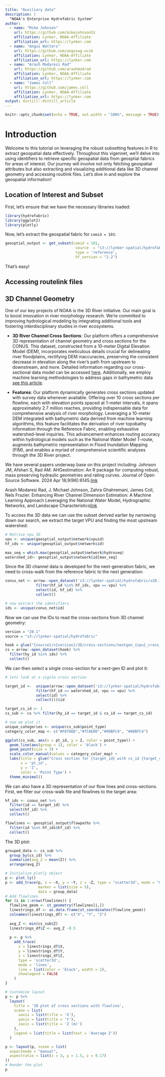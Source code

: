 ```yaml
---
title: "Auxiliary data"
description: |
  "NOAA's Enterprise Hydrofabric System"
author:
  - name: "Mike Johnson"
    url: https://github.com/mikejohnson51
    affiliation: Lynker, NOAA-Affiliate
    affiliation_url: https://lynker.com
  - name: "Angus Watters"
    url: https://github.com/anguswg-ucsb
    affiliation: Lynker, NOAA-Affiliate
    affiliation_url: https://lynker.com
  - name: "Arash Modaresi Rad"
    url: https://github.com/arashmodrad 
    affiliation: Lynker, NOAA-Affiliate
    affiliation_url: https://lynker.com
  - name: "James Coll"
    url: https://github.com/james.coll
    affiliation: Lynker, NOAA-Affiliate
    affiliation_url: https://lynker.com
output: distill::distill_article
---
```

```r
knitr::opts_chunk$set(echo = TRUE, out.width = "100%", message = TRUE)
```


# Introduction

Welcome to this tutorial on leveraging the robust subsetting features in R to extract geospatial data effectively. Throughout this vigennet, we'll delve into using identifiers to retrieve specific geospatial data from geosptial fabrics for areas of interest. Our journey will involve not only fetching geospatial attributes but also extracting and visualizing additional data like 3D channel geometry and accessing routlink files. Let's dive in and explore the geospatial information!

## Location of Interest and Subset

First, let's ensure that we have the necessary libraries loaded:

```r
library(hydrofabric)
library(ggplot2)
library(plotly)
```

Now, let's extract the geospatial fabric for `comid = 101`:

```r
geosptial_output <- get_subset(comid = 101, 
                                source  = "s3://lynker-spatial/hydrofabric",
                                type = 'reference',
                                hf_version = "2.2")
```

That's easy!

## Accessing routelink files

## 3D Channel Geometry

One of our key projects of NOAA is the 3D River initiative. Our main goal is to boost innovation in river morphology research. We're committed to improving hydrological modeling by integrating additional tools and fostering interdisciplinary studies in river ecosystems.

- **3D River Channel Cross Sections**: Our platform offers a comprehensive 3D representation of channel geometry and cross sections for the CONUS. This dataset, constructed from a 10-meter Digital Elevation Model (DEM), incorporates meticulous details crucial for delineating river floodplains, rectifying DEM inaccuracies, preserving the consistent decrease in elevation along the river's path from upstream to downstream, and more. Detailed information regarding our cross-sectional data model can be accessed [here](https://noaa-owp.github.io/hydrofabric/articles/cs_dm.html). Additionally, we employ machine learning methodologies to address gaps in bathymetric data [see this article](https://noaa-owp.github.io/hydrofabric/articles/07-channel-geometry.html).

- **Features**: Our platform dynamically generates cross sections updated with survey data whenever available. Offering over 10 cross sections per flowline, each with elevation points spaced at 1-meter intervals, it spans approximately 2.7 million reaches, providing indispensable data for comprehensive analysis of river morphology. Leveraging a 10-meter DEM integrated with bathymetric data derived from machine learning algorithms, this feature facilitates the derivation of river topobathy information through the Reference Fabric, enabling exhaustive watershed-level inquiries. This advancement enhances routing accuracy within hydrological models such as the National Water Model T-route, augments bathymetric representation in Flood Inundation Mapping (FIM), and enables a myriad of comprehensive scientific analyses through the 3D River project.

We have several papers underway base on this project including:
Johnson JM, Afshari S, Rad AM. AHGestimation: An R package for computing robust, mass preserving hydraulic geometries and rating curves. Journal of Open Source Software. 2024 Apr 18;9(96):6145.[link](https://joss.theoj.org/papers/10.21105/joss.06145.pdf)

Arash Modaresi Rad, J. Michael Johnson, Zahra Ghahremani, James Coll, Nels Frazier. Enhancing River Channel Dimension Estimation: A Machine Learning Approach Leveraging the National Water Model, Hydrographic Networks, and Landscape Characteristics[link]() 

To access the 3D data we can use the subset derived earlier by narrowing down our search, we extract the target VPU and finding the most upstream watershed:

```r
# Retrive vpu ID
vpu <- unique(geosptial_output$network$vpuid)
hf_ids <- unique(geosptial_output$network$id)

max_seq = which.max(geosptial_output$network$hydroseq)
watershed_id<- geosptial_output$network$id[max_seq]
```

Since the 3D channel data is developed for the next-generation fabric, we need to cross-walk from the reference fabric to the next generation:

```r
conus_net <- arrow::open_dataset('s3://lynker-spatial/hydrofabric/v20.1/conus_net.parquet') %>% 
              filter(hf_id %in% hf_ids, vpu == vpu) %>% 
              select(id, hf_id) %>% 
              collect()

# now extract the identifiers
ids <- unique(conus_net$id)
```

Now we can use the IDs to read the cross-sections from 3D channel geometry:

```r
version = "20.1"
source = "s3://lynker-spatial/hydrofabric"

hook = glue("{source}/v{version}/3D/cross-sections/nextgen_{vpu}_cross_sections.parquet")
cs = arrow::open_dataset(hook) %>% 
  filter(hy_id %in% ids) %>% 
  collect()
```

We can then select a single cross-section for a next-gen ID and plot it:

```r
# lets look at a signle cross section 

target_id <-  unique(arrow::open_dataset('s3://lynker-spatial/hydrofabric/v20.1/conus_net.parquet') %>% 
              filter(hf_id == watershed_id, vpu == vpu) %>% 
              select(id) %>% 
              collect())$id

target_cs_id <- 1
cs_sub <- cs %>% filter(hy_id == target_id & cs_id == target_cs_id)

# now we plot it
unique_categories <- unique(cs_sub$point_type)
category_color_map <- c("#F8766D","#7CAE00","#00BFC4", "#00BFC4")

ggplot(cs_sub, aes(x = pt_id, y = Z, color = point_type)) +
  geom_line(aes(group = 1), color = 'black') +
  geom_point(size = 3) +
  scale_color_manual(values = category_color_map) +
  labs(title = glue("Cross section for {target_id} with cs_id {target_cs_id}"),
       x = 'pt_id',
       y = 'Z',
       color = 'Point Type') +
  theme_minimal()
```

We can also have a 3D representation of our flow lines and cross-sections. First, we filter our cross-walk file and flowlines to the target area:

```r
hf_ids <- conus_net %>% 
  filter(id == target_id) %>% 
  select(hf_id) %>% 
  collect()

flowlines <- geosptial_output$flowpaths %>% 
  filter(id %in% hf_ids$hf_id) %>% 
  collect()
``` 

The 3D plot:

```r
grouped_data <- cs_sub %>%
  group_by(cs_id) %>%
  summarize(avg_Z = mean(Z)) %>%
  arrange(avg_Z)

# Initialize plotly object
p <- plot_ly()
p <- add_trace(p, x = ~X, y = ~Y, z = ~Z, type = "scatter3d", mode = "markers",
               marker = list(size = 5),
               data = group_data)
# Add flowlines
for (i in 1:nrow(flowlines)) {
  flowline_geom <- st_geometry(flowlines[i,])
  linestrings_df <- as.data.frame(st_coordinates(flowline_geom))
  colnames(linestrings_df) <- c("X", "Y", "Z")
  
  avg_Z <- min(cs_sub$Z)
  linestrings_df$Z <- avg_Z -0.5
  
  p <- p %>%
    add_trace(
      x = linestrings_df$X,
      y = linestrings_df$Y,
      z = linestrings_df$Z,
      type = 'scatter3d',
      mode = 'lines',
      line = list(color = 'black', width = 2),
      showlegend = FALSE
    )
}

# Customize layout
p <- p %>%
  layout(
    title = '3D plot of cross sections with flowline',
    scene = list(
      xaxis = list(title = 'X'),
      yaxis = list(title = 'Y'),
      zaxis = list(title = 'Z (m)')
    ),
    legend = list(title = list(text = 'Average Z'))
  )

p <- layout(p, scene = list(
  aspectmode = "manual",
  aspectratio = list(x = 3, y = 1.5, z = 0.17)
))
# Render the plot
p
```


